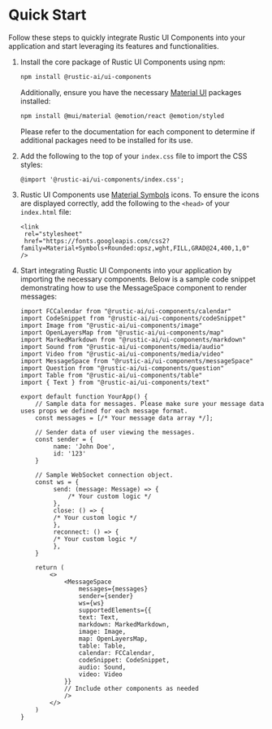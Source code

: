 
<Meta title="Documentation/Quick Start" />

# Quick Start

Follow these steps to quickly integrate Rustic UI Components into your application and start leveraging its features and functionalities.

1. Install the core package of Rustic UI Components using npm:

   ```bash
   npm install @rustic-ai/ui-components
   ```

   Additionally, ensure you have the necessary [Material UI](https://mui.com/material-ui/) packages installed:

   ```bash
   npm install @mui/material @emotion/react @emotion/styled
   ```

   Please refer to the documentation for each component to determine if additional packages need to be installed for its use.

2. Add the following to the top of your `index.css` file to import the CSS styles:

   ```
   @import '@rustic-ai/ui-components/index.css';
   ```

3. Rustic UI Components use [Material Symbols](https://fonts.google.com/icons) icons. To ensure the icons are displayed correctly, add the following to the `<head>` of your `index.html` file:

   ```
   <link
    rel="stylesheet"
    href="https://fonts.googleapis.com/css2?family=Material+Symbols+Rounded:opsz,wght,FILL,GRAD@24,400,1,0"
   />
   ```

4. Start integrating Rustic UI Components into your application by importing the necessary components. Below is a sample code snippet demonstrating how to use the MessageSpace component to render messages:

   ```
   import FCCalendar from "@rustic-ai/ui-components/calendar"
   import CodeSnippet from "@rustic-ai/ui-components/codeSnippet"
   import Image from "@rustic-ai/ui-components/image"
   import OpenLayersMap from "@rustic-ai/ui-components/map"
   import MarkedMarkdown from "@rustic-ai/ui-components/markdown"
   import Sound from "@rustic-ai/ui-components/media/audio"
   import Video from "@rustic-ai/ui-components/media/video"
   import MessageSpace from "@rustic-ai/ui-components/messageSpace"
   import Question from "@rustic-ai/ui-components/question"
   import Table from "@rustic-ai/ui-components/table"
   import { Text } from "@rustic-ai/ui-components/text"

   export default function YourApp() {
       // Sample data for messages. Please make sure your message data uses props we defined for each message format.
       const messages = [/* Your message data array */];

       // Sender data of user viewing the messages.
       const sender = {
            name: 'John Doe',
            id: '123'
       }

       // Sample WebSocket connection object.
       const ws = {
            send: (message: Message) => {
                /* Your custom logic */
            },
            close: () => {
            /* Your custom logic */
            },
            reconnect: () => {
            /* Your custom logic */
            },
       }

       return (
           <>
               <MessageSpace
                   messages={messages}
                   sender={sender}
                   ws={ws}
                   supportedElements={{
                   text: Text,
                   markdown: MarkedMarkdown,
                   image: Image,
                   map: OpenLayersMap,
                   table: Table,
                   calendar: FCCalendar,
                   codeSnippet: CodeSnippet,
                   audio: Sound,
                   video: Video
               }}
               // Include other components as needed
               />
           </>
       )
   }
   ```
